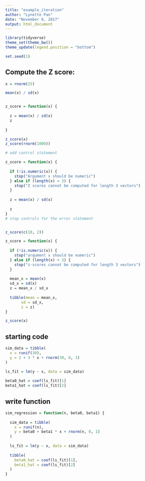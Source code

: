 ```yaml
---
title: "example_iteration"
author: "Lynette Pan"
date: "November 8, 2017"
output: html_document
---
```


```r
library(tidyverse)
theme_set(theme_bw())
theme_update(legend.position = "bottom")

set.seed(1)


```

##  Compute the Z score:

```r
x = rnorm(25)

mean(x) / sd(x)


z_score = function(x) {
  
  z = mean(x) / sd(x)
  z
  
}

z_score(x)
z_score(rnorm(1000))

# add control statement

z_score = function(x) {
  
  if (!is.numeric(x)) {
    stop("Argument x should be numeric")
  } else if (length(x) < 3) {
    stop("Z scores cannot be computed for length 3 vectors")
  }
  
  z = mean(x) / sd(x)
  
  z
}
# stop controls for the error statement


z_score(c(10, 2))

```





```r
z_score = function(x) {
  
  if (!is.numeric(x)) {
    stop("argument x should be numeric")
  } else if (length(x) < 3) {
    stop("z-scores cannot be computed for length 3 vectors")
  }
  
  mean_x = mean(x)
  sd_x = sd(x)
  z = mean_x / sd_x
  
  tibble(mean = mean_x, 
       sd = sd_x,
       z = z)
}

z_score(x)
```
## starting code
```r
sim_data = tibble(
  x = runif(30),
  y = 2 + 3 * x + rnorm(30, 0, 1)
)

ls_fit = lm(y ~ x, data = sim_data)
  
beta0_hat = coef(ls_fit)[1]
beta1_hat = coef(ls_fit)[2]

```

## write function

```r
sim_regression = function(n, beta0, beta1) {
  
  sim_data = tibble(
    x = runif(n),
    y = beta0 + beta1 * x + rnorm(n, 0, 1)
  )
  
  ls_fit = lm(y ~ x, data = sim_data)
  
  tibble(
    beta0_hat = coef(ls_fit)[1],
    beta1_hat = coef(ls_fit)[2]
  )
}
```



